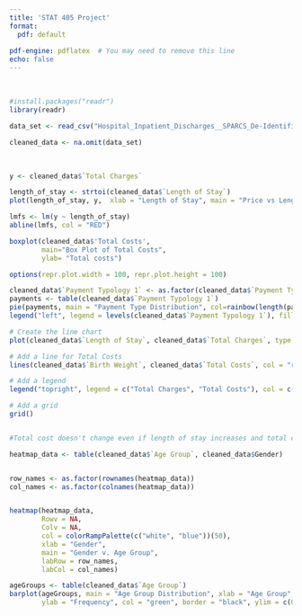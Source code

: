```yaml
---
title: 'STAT 405 Project'
format:
  pdf: default
 
pdf-engine: pdflatex  # You may need to remove this line
echo: false
---
```




<br />


```r
#install.packages("readr")
library(readr)

data_set <- read_csv("Hospital_Inpatient_Discharges__SPARCS_De-Identified___2013.csv",show_col_types = FALSE)

cleaned_data <- na.omit(data_set)

```

<br />

```r
y <- cleaned_data$`Total Charges`
```


```r
length_of_stay <- strtoi(cleaned_data$`Length of Stay`)
plot(length_of_stay, y,  xlab = "Length of Stay", main = "Price vs Length of Stay", ylab = "Price")

lmfs <- lm(y ~ length_of_stay)
abline(lmfs, col = "RED")
```


```r

boxplot(cleaned_data$'Total Costs', 
        main="Box Plot of Total Costs",
        ylab= "Total costs")
```


```r
options(repr.plot.width = 100, repr.plot.height = 100)

cleaned_data$`Payment Typology 1` <- as.factor(cleaned_data$`Payment Typology 1`)
payments <- table(cleaned_data$`Payment Typology 1`)
pie(payments, main = "Payment Type Distribution", col=rainbow(length(payments)), labels = NA)
legend("left", legend = levels(cleaned_data$`Payment Typology 1`), fill = rainbow(length(payments)), cex = 0.7)
```


```r

# Create the line chart
plot(cleaned_data$`Length of Stay`, cleaned_data$`Total Charges`, type = "l", col = "blue", xlab = "Length of Stay", ylab = "Total Charges", main = "Trends in Total Charges and Length of Stay")

# Add a line for Total Costs
lines(cleaned_data$`Birth Weight`, cleaned_data$`Total Costs`, col = "red")

# Add a legend
legend("topright", legend = c("Total Charges", "Total Costs"), col = c("blue", "red"), lty = 1)

# Add a grid
grid()


#Total cost doesn't change even if length of stay increases and total charge increases.


```
```r

heatmap_data <- table(cleaned_data$`Age Group`, cleaned_data$Gender)


row_names <- as.factor(rownames(heatmap_data))
col_names <- as.factor(colnames(heatmap_data))


heatmap(heatmap_data,
        Rowv = NA,          
        Colv = NA,       
        col = colorRampPalette(c("white", "blue"))(50),  
        xlab = "Gender",    
        main = "Gender v. Age Group",  
        labRow = row_names, 
        labCol = col_names) 

```
```r
ageGroups <- table(cleaned_data$`Age Group`)
barplot(ageGroups, main = "Age Group Distribution", xlab = "Age Group", 
        ylab = "Frequency", col = "green", border = "black", ylim = c(0, 300000)) 
```

<br />




